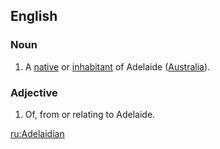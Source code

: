 ==English==
===Noun===
{{en-noun}}

#A [[native]] or [[inhabitant]] of Adelaide ([[Australia]]).

===Adjective===
{{en-adj}}

#Of, from or relating to Adelaide.

[[ru:Adelaidian]]